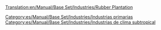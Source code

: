 [[Translation:en/Manual/Base Set/Industries/Rubber Plantation]]

{{es/Manual/Base Set/Industries/Industrias| nombre=Plantación de caucho
| imagen=en/Manual/Base Set/Industries/Rubberplantation.png
| climas=[[es/Manual/Clima|Subtropical]]
| acepta=Nada
| produce=[[es/Manual/Base Set/Cargos/Caucho|Caucho]]
| notas=No existe en otros [[es/Manual/Clima|climas]]
}}

[[Category:es/Manual/Base Set/Industries/Industrias primarias]]
[[Category:es/Manual/Base Set/Industries/Industrias de clima subtropical]]